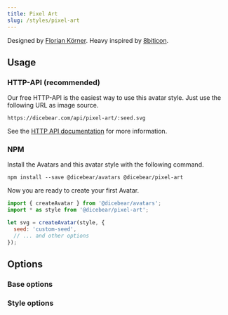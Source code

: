 ```yaml
---
title: Pixel Art
slug: /styles/pixel-art
---
```



<Examples style={style} />

Designed by <a href="https://github.com/FlorianKoerner">Florian Körner</a>. Heavy inspired by
[8biticon](https://github.com/matveyco/8biticon).

## Usage

### HTTP-API (recommended)

Our free HTTP-API is the easiest way to use this avatar style. Just use the following URL as image source.

    https://dicebear.com/api/pixel-art/:seed.svg

See the [HTTP API documentation](/docs/http-api) for more information.

### NPM

Install the Avatars and this avatar style with the following command.

    npm install --save @dicebear/avatars @dicebear/pixel-art

Now you are ready to create your first Avatar.

```js
import { createAvatar } from '@dicebear/avatars';
import * as style from '@dicebear/pixel-art';

let svg = createAvatar(style, {
  seed: 'custom-seed',
  // ... and other options
});
```

## Options

### Base options

<Options schema={coreSchema} />

### Style options

<Options schema={style.schema} />

